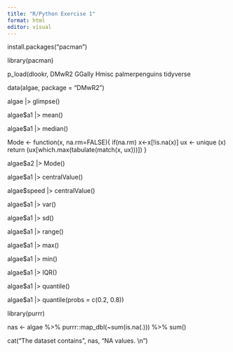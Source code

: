 ```yaml
---
title: "R/Python Exercise 1"
format: html
editor: visual
---
```


install.packages("pacman")

library(pacman)

p_load(dlookr,
DMwR2
GGally
Hmisc
palmerpenguins
tidyverse

data(algae, package = "DMwR2")

algae \|\> glimpse()

algae\$a1 \|\>
mean()

algae\$a1 \|\>
median()

Mode \<- function(x, na.rm=FALSE){
if(na.rm) x\<-x\[!is.na(x)\]
ux \<- unique (x)
return (ux\[which.max(tabulate(match(x, ux)))\])
}

algae\$a2 \|\> Mode()

algae\$a1 \|\> centralValue()

algae\$speed \|\> centralValue()

algae\$a1 \|\> var()

algae\$a1 \|\> sd()

algae\$a1 \|\> range()

algae\$a1 \|\> max()

algae\$a1 \|\> min()

algae\$a1 \|\> IQR()

algae\$a1 \|\> quantile()

algae\$a1 \|\> quantile(probs = c(0.2, 0.8))

library(purrr)

nas \<- algae %\>%
purrr::map_dbl(\~sum(is.na(.))) %\>%
sum()

cat("The dataset contains ", nas, "NA values. \\n")
